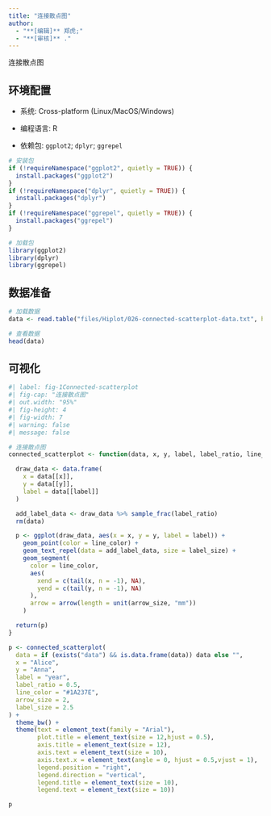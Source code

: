 ```yaml
---
title: "连接散点图"
author:
  - "**[编辑]** 郑虎;"
  - "**[审核]** ."
---
```


连接散点图

## 环境配置

-   系统: Cross-platform (Linux/MacOS/Windows)

-   编程语言: R

-   依赖包: `ggplot2`; `dplyr`; `ggrepel`

```r
# 安装包
if (!requireNamespace("ggplot2", quietly = TRUE)) {
  install.packages("ggplot2")
}
if (!requireNamespace("dplyr", quietly = TRUE)) {
  install.packages("dplyr")
}
if (!requireNamespace("ggrepel", quietly = TRUE)) {
  install.packages("ggrepel")
}

# 加载包
library(ggplot2)
library(dplyr)
library(ggrepel)
```

## 数据准备

```r
# 加载数据
data <- read.table("files/Hiplot/026-connected-scatterplot-data.txt", header = T)

# 查看数据
head(data)
```

## 可视化

```r
#| label: fig-1Connected-scatterplot
#| fig-cap: "连接散点图"
#| out.width: "95%"
#| fig-height: 4
#| fig-width: 7
#| warning: false
#| message: false

# 连接散点图
connected_scatterplot <- function(data, x, y, label, label_ratio, line_color, arrow_size, label_size) {

  draw_data <- data.frame(
    x = data[[x]],
    y = data[[y]],
    label = data[[label]]
  )

  add_label_data <- draw_data %>% sample_frac(label_ratio)
  rm(data)

  p <- ggplot(draw_data, aes(x = x, y = y, label = label)) +
    geom_point(color = line_color) +
    geom_text_repel(data = add_label_data, size = label_size) +
    geom_segment(
      color = line_color,
      aes(
        xend = c(tail(x, n = -1), NA),
        yend = c(tail(y, n = -1), NA)
      ),
      arrow = arrow(length = unit(arrow_size, "mm"))
    )

  return(p)
}

p <- connected_scatterplot(
  data = if (exists("data") && is.data.frame(data)) data else "",
  x = "Alice",
  y = "Anna",
  label = "year",
  label_ratio = 0.5,
  line_color = "#1A237E",
  arrow_size = 2,
  label_size = 2.5
) +
  theme_bw() +
  theme(text = element_text(family = "Arial"),
        plot.title = element_text(size = 12,hjust = 0.5),
        axis.title = element_text(size = 12),
        axis.text = element_text(size = 10),
        axis.text.x = element_text(angle = 0, hjust = 0.5,vjust = 1),
        legend.position = "right",
        legend.direction = "vertical",
        legend.title = element_text(size = 10),
        legend.text = element_text(size = 10))

p
```



